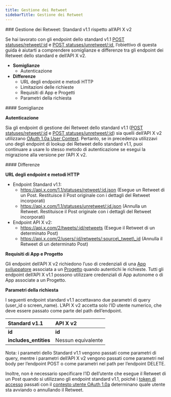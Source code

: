 ```yaml
---
title: Gestione dei Retweet
sidebarTitle: Gestione dei Retweet
---
```


<div id="manage-retweets-standard-v11-compared-to-x-api-v2">
  ### Gestione dei Retweet: Standard v1.1 rispetto all’API X v2
</div>

Se hai lavorato con gli endpoint dello standard v1.1 [POST statuses/retweet/:id](https://developer.x.com/en/docs/twitter-api/v1/tweets/post-and-engage/api-reference/post-statuses-retweet-id) e [POST statuses/unretweet/:id](https://developer.x.com/en/docs/twitter-api/v1/tweets/post-and-engage/api-reference/post-statuses-unretweet-id), l’obiettivo di questa guida è aiutarti a comprendere somiglianze e differenze tra gli endpoint dei Retweet dello standard e dell’API X v2.

- **Somiglianze**
  - Autenticazione
- **Differenze**
  - URL degli endpoint e metodi HTTP
  - Limitazioni delle richieste
  - Requisiti di App e Progetti
  - Parametri della richiesta

<div id="similarities">
  #### Somiglianze
</div>

**Autenticazione**

Sia gli endpoint di gestione dei Retweet dello standard v1.1 ([POST statuses/retweet/:id](https://developer.x.com/en/docs/twitter-api/v1/tweets/post-and-engage/api-reference/post-statuses-retweet-id) e [POST statuses/unretweet/:id](https://developer.x.com/en/docs/twitter-api/v1/tweets/post-and-engage/api-reference/post-statuses-unretweet-id)) sia quelli dell’API X v2 utilizzano [OAuth 1.0a User Context](https://developer.x.com/content/developer-twitter/resources/fundamentals/authentication). Pertanto, se in precedenza utilizzavi uno degli endpoint di lookup dei Retweet dello standard v1.1, puoi continuare a usare lo stesso metodo di autenticazione se esegui la migrazione alla versione per l’API X v2. 

<div id="differences">
  #### Differenze
</div>

**URL degli endpoint e metodi HTTP**

- Endpoint Standard v1.1:
  - https://api.x.com/1.1/statuses/retweet/:id.json
    (Esegue un Retweet di un Post. Restituisce il Post originale con i dettagli del Retweet incorporati)
  - https://api.x.com/1.1/statuses/unretweet/:id.json
    (Annulla un Retweet. Restituisce il Post originale con i dettagli del Retweet incorporati)
- Endpoint API X v2:
  - https://api.x.com/2/tweets/:id/retweets
    (Esegue il Retweet di un determinato Post)
  - https://api.x.com/2/users/:id/retweets/:source\_tweet\_id
    (Annulla il Retweet di un determinato Post)

**Requisiti di App e Progetto**

Gli endpoint dell’API X v2 richiedono l’uso di credenziali di una [App sviluppatore](/it/resources/fundamentals/developer-apps) associata a un [Progetto](/it/resources/fundamentals/projects) quando autentichi le richieste. Tutti gli endpoint dell’API X v1.1 possono utilizzare credenziali di App autonome o di App associate a un Progetto.

**Parametri della richiesta**

I seguenti endpoint standard v1.1 accettavano due parametri di query (user\_id o screen\_name). L’API X v2 accetta solo l’ID utente numerico, che deve essere passato come parte del path dell’endpoint.

| Standard v1.1 | API X v2 |
| :--- | :--- |
| **id** | **id** |
| **includes\_entities** | Nessun equivalente |

Nota: i parametri dello Standard v1.1 vengono passati come parametri di query, mentre i parametri dell’API X v2 vengono passati come parametri nel body per l’endpoint POST o come parametri nel path per l’endpoint DELETE.

Inoltre, non è necessario specificare l’ID dell’utente che esegue il Retweet di un Post quando si utilizzano gli endpoint standard v1.1, poiché i [token di accesso](/it/resources/fundamentals/authentication#obtaining-access-tokens-using-3-legged-oauth-flow) passati con il [contesto utente OAuth 1.0a](/it/resources/fundamentals/authentication) determinano quale utente sta avviando o annullando il Retweet. 